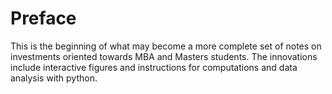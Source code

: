 # Preface {.unnumbered}

This is the beginning of what may become a more complete set of notes on investments oriented towards MBA and Masters students.  The innovations include interactive figures and instructions for computations and data analysis with python.

